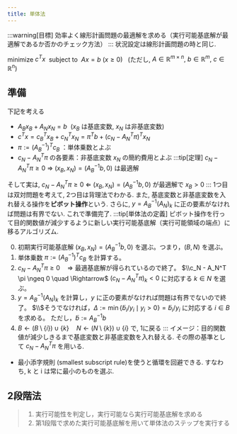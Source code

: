 ```yaml
---
title: 単体法
---
```

:::warning[目標]
効率よく線形計画問題の最適解を求める（実行可能基底解が最適解であるか否かのチェック方法）
:::
状況設定は線形計画問題の時と同じ.

minimize $c^T x~$ subject to $~ Ax = b~(x \ge 0)~~$ $($ただし, $A \in \mathbb{R}^{m \times n},~b \in \mathbb{R}^m,~c \in \mathbb{R}^n)$
## 準備
下記を考える
- $A_B x_B + A_N x_N = b~$ ($x_B$ は基底変数, $x_N$ は非基底変数)
- $c^T x = c_B^T x_B + c_N^T x_N = \pi^T b + (c_N - A_N^T \pi)^T x_N$
- $\pi := (A_B^{-1})^T c_B~$：単体乗数とよぶ
- $c_N - A_N^T \pi$ の各要素：非基底変数 $x_N$ の簡約費用とよぶ
:::tip[定理]
$c_N - A_N^T \pi \ge 0~\Rightarrow~(x_B,x_N)=(A_B^{-1}b,0)$ は最適解

そして実は, $c_N - A_N^T \pi \ge 0~\Leftarrow~(x_B,x_N)=(A_B^{-1}b,0)$ が最適解で $x_B > 0$
:::
1つ目は双対問題を考えて, 2つ目は背理法でわかる. 
また, 基底変数と非基底変数を入れ替える操作を**ピボット操作**という. 
さらに, $y = A_B^{-1} (A_N)_k$ に正の要素がなければ問題は有界でない.
これで準備完了. 
:::tip[単体法の定義]
ピボット操作を行って目的関数値が減少するように新しい実行可能基底解（実行可能領域の端点）に移るアルゴリズム. 

0. 初期実行可能基底解 $(x_B, x_N) = \left( A_B^{-1} b, 0 \right)$ を選ぶ。つまり，$(B, N)$ を選ぶ。
1. 単体乗数 $\pi := \left( A_B^{-1} \right)^T c_B$ を計算する。
2.  $c_N - A_N^T \pi \geq 0 \quad \Rightarrow$ 最適基底解が得られているので終了。
$\\c_N - A_N^T \pi \ngeq 0 \quad \Rightarrow$ $(c_N - A_N^T \pi)_k < 0$ に対応する $k \in N$ を選ぶ。
3. $y = A_B^{-1} (A_N)_k$ を計算し，$y$ に正の要素がなければ問題は有界でないので終了。
$\\$そうでなければ，$\Delta := \min \{ \tilde{b}_i / y_i \mid y_i > 0 \} = \tilde{b}_i / y_i$ に対応する $i \in B$ を求める。
ただし，$\tilde{b} := A_B^{-1} b$
4. $B \leftarrow (B \setminus \{ i \}) \cup \{ k \} \quad N \leftarrow (N \setminus \{ k \}) \cup \{ i \}$ で, 1に戻る
:::
イメージ：目的関数値が減少しきるまで基底変数と非基底変数を入れ替える. その際の基準として $c_N - A_N^T \pi$ を用いる.
- 最小添字規則 (smallest subscript rule)を使うと循環を回避できる. すなわち, k と i は常に最小のものを選ぶ.

## 2段階法
> 1. 実行可能性を判定し，実行可能なら実行可能基底解を求める
> 2. 第1段階で求めた実行可能基底解を用いて単体法のステップを実行する